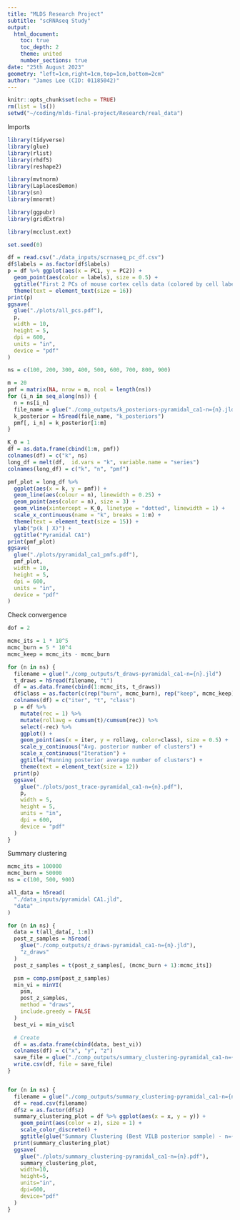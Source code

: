 ```yaml
---
title: "MLDS Research Project"
subtitle: "scRNAseq Study"
output:
  html_document:
    toc: true
    toc_depth: 2
    theme: united
    number_sections: true
date: "25th August 2023"
geometry: "left=1cm,right=1cm,top=1cm,bottom=2cm"
author: "James Lee (CID: 01185042)"
---
```


```r
knitr::opts_chunk$set(echo = TRUE)
rm(list = ls())
setwd("~/coding/mlds-final-project/Research/real_data")
```

Imports
```r
library(tidyverse)
library(glue)
library(rlist)
library(rhdf5)
library(reshape2)

library(mvtnorm)
library(LaplacesDemon)
library(sn)
library(mnormt)

library(ggpubr)
library(gridExtra)

library(mcclust.ext)

set.seed(0)
```


```r
df = read.csv("./data_inputs/scrnaseq_pc_df.csv")
df$labels = as.factor(df$labels)
p = df %>% ggplot(aes(x = PC1, y = PC2)) +
  geom_point(aes(color = labels), size = 0.5) + 
  ggtitle("First 2 PCs of mouse cortex cells data (colored by cell labels)") +
  theme(text = element_text(size = 16))
print(p)
ggsave(
  glue("./plots/all_pcs.pdf"),
  p,
  width = 10,
  height = 5,
  dpi = 600,
  units = "in",
  device = "pdf"
)
```

```r
ns = c(100, 200, 300, 400, 500, 600, 700, 800, 900)

m = 20
pmf = matrix(NA, nrow = m, ncol = length(ns))
for (i_n in seq_along(ns)) {
  n = ns[i_n]
  file_name = glue("./comp_outputs/k_posteriors-pyramidal_ca1-n={n}.jld")
  k_posterior = h5read(file_name, "k_posteriors")
  pmf[, i_n] = k_posterior[1:m]
}

K_0 = 1
df = as.data.frame(cbind(1:m, pmf))
colnames(df) = c("k", ns)
long_df = melt(df,  id.vars = "k", variable.name = "series")
colnames(long_df) = c("k", "n", "pmf")

pmf_plot = long_df %>%
  ggplot(aes(x = k, y = pmf)) +
  geom_line(aes(colour = n), linewidth = 0.25) +
  geom_point(aes(color = n), size = 3) +
  geom_vline(xintercept = K_0, linetype = "dotted", linewidth = 1) +
  scale_x_continuous(name = "k", breaks = 1:m) +
  theme(text = element_text(size = 15)) +
  ylab("p(k | X)") +
  ggtitle("Pyramidal CA1")
print(pmf_plot)
ggsave(
  glue("./plots/pyramidal_ca1_pmfs.pdf"),
  pmf_plot,
  width = 10,
  height = 5,
  dpi = 600,
  units = "in",
  device = "pdf"
)
```

Check convergence
```r
dof = 2

mcmc_its = 1 * 10^5
mcmc_burn = 5 * 10^4
mcmc_keep = mcmc_its - mcmc_burn

for (n in ns) {
  filename = glue("./comp_outputs/t_draws-pyramidal_ca1-n={n}.jld")
  t_draws = h5read(filename, "t")
  df = as.data.frame(cbind(1:mcmc_its, t_draws))
  df$class = as.factor(c(rep("burn", mcmc_burn), rep("keep", mcmc_keep)))
  colnames(df) = c("iter", "t", "class")
  p = df %>% 
    mutate(rec = 1) %>% 
    mutate(rollavg = cumsum(t)/cumsum(rec)) %>% 
    select(-rec) %>%
    ggplot() + 
    geom_point(aes(x = iter, y = rollavg, color=class), size = 0.5) +
    scale_y_continuous("Avg. posterior number of clusters") +
    scale_x_continuous("Iteration") +
    ggtitle("Running posterior average number of clusters") +
    theme(text = element_text(size = 12))
  print(p)
  ggsave(
    glue("./plots/post_trace-pyramidal_ca1-n={n}.pdf"),
    p,
    width = 5,
    height = 5,
    units = "in",
    dpi = 600,
    device = "pdf"
  )
}
```

Summary clustering
```r
mcmc_its = 100000
mcmc_burn = 50000
ns = c(100, 500, 900)

all_data = h5read(
  "./data_inputs/pyramidal CA1.jld",
  "data"
)

for (n in ns) {
  data = t(all_data[, 1:n])
  post_z_samples = h5read(
    glue("./comp_outputs/z_draws-pyramidal_ca1-n={n}.jld"),
    "z_draws"
  )
  post_z_samples = t(post_z_samples[, (mcmc_burn + 1):mcmc_its])

  psm = comp.psm(post_z_samples)
  min_vi = minVI(
    psm,
    post_z_samples,
    method = "draws",
    include.greedy = FALSE
  )
  best_vi = min_vi$cl

  # Create
  df = as.data.frame(cbind(data, best_vi))
  colnames(df) = c("x", "y", "z")
  save_file = glue("./comp_outputs/summary_clustering-pyramidal_ca1-n={n}.csv")
  write.csv(df, file = save_file)
}


for (n in ns) {
  filename = glue("./comp_outputs/summary_clustering-pyramidal_ca1-n={n}.csv")
  df = read.csv(filename)
  df$z = as.factor(df$z)
  summary_clustering_plot = df %>% ggplot(aes(x = x, y = y)) +
    geom_point(aes(color = z), size = 1) +
    scale_color_discrete() +
    ggtitle(glue("Summary Clustering (Best VILB posterior sample) - n={n}"))
  print(summary_clustering_plot)
  ggsave(
    glue("./plots/summary_clustering-pyramidal_ca1-n={n}.pdf"),
    summary_clustering_plot,
    width=10,
    height=5,
    units="in",
    dpi=600,
    device="pdf"
  )
}
```

```r


```


